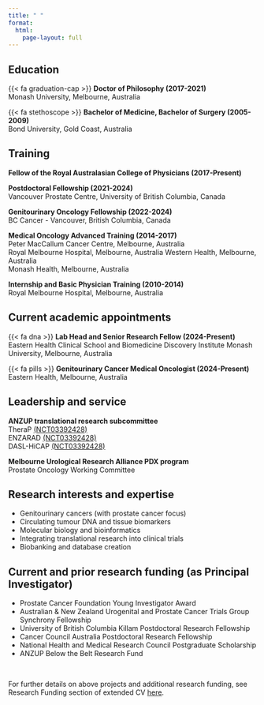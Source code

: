 ```yaml
---
title: " "
format:
  html:
    page-layout: full
---
```


:::: {.grid}

::: {.g-col-6}
## Education

{{< fa graduation-cap >}} **Doctor of Philosophy (2017-2021)**  
Monash University, Melbourne, Australia

{{< fa stethoscope >}} **Bachelor of Medicine, Bachelor of Surgery (2005-2009)**  
Bond University, Gold Coast, Australia

## Training

**Fellow of the Royal Australasian College of Physicians (2017-Present)** 

**Postdoctoral Fellowship (2021-2024)**  
Vancouver Prostate Centre, University of British Columbia, Canada

**Genitourinary Oncology Fellowship (2022-2024)**  
BC Cancer - Vancouver, British Columbia, Canada

**Medical Oncology Advanced Training (2014-2017)**  
Peter MacCallum Cancer Centre, Melbourne, Australia  
Royal Melbourne Hospital, Melbourne, Australia
Western Health, Melbourne, Australia  
Monash Health, Melbourne, Australia  

**Internship and Basic Physician Training (2010-2014)**  
Royal Melbourne Hospital, Melbourne, Australia

:::

::: {.g-col-6}
## Current academic appointments

{{< fa dna >}} **Lab Head and Senior Research Fellow (2024-Present)**<br>
Eastern Health Clinical School and Biomedicine Discovery Institute
Monash University, Melbourne, Australia

{{< fa pills >}} **Genitourinary Cancer Medical Oncologist (2024-Present)**<br>
Eastern Health, Melbourne, Australia

## Leadership and service

**ANZUP translational research subcommittee**  
TheraP [(NCT03392428)](https://clinicaltrials.gov/study/NCT03392428)  
ENZARAD [(NCT03392428)](https://clinicaltrials.gov/study/NCT03392428)  
DASL-HiCAP [(NCT03392428)](https://clinicaltrials.gov/study/NCT03392428)  

**Melbourne Urological Research Alliance PDX program**  
Prostate Oncology Working Committee

## Research interests and expertise

-  Genitourinary cancers (with prostate cancer focus)
-  Circulating tumour DNA and tissue biomarkers
-  Molecular biology and bioinformatics
-  Integrating translational research into clinical trials
-  Biobanking and database creation


:::

::::

## Current and prior research funding (as Principal Investigator)

-  Prostate Cancer Foundation Young Investigator Award
-  Australian & New Zealand Urogenital and Prostate Cancer Trials Group Synchrony Fellowship
-  University of British Columbia Killam Postdoctoral Research Fellowship
-  Cancer Council Australia Postdoctoral Research Fellowship
-  National Health and Medical Research Council Postgraduate Scholarship
-  ANZUP Below the Belt Research Fund

\

For further details on above projects and additional research funding, see Research Funding section of extended CV [here](docs/pdfs/2024-10-16_Master-CV_Edmond-Kwan.pdf#page=2).